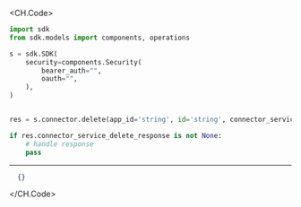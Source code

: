 
<CH.Code>
```python Delete.py
import sdk
from sdk.models import components, operations

s = sdk.SDK(
    security=components.Security(
        bearer_auth="",
        oauth="",
    ),
)


res = s.connector.delete(app_id='string', id='string', connector_service_delete_request=components.ConnectorServiceDeleteRequest())

if res.connector_service_delete_response is not None:
    # handle response
    pass
```
---

```json Example Response
  {}
```
</CH.Code>
